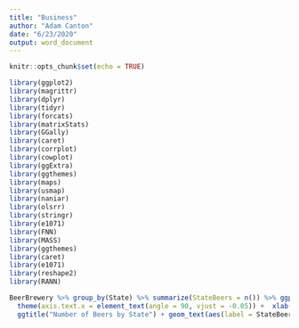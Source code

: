 ```yaml
---
title: "Business"
author: "Adam Canton"
date: "6/23/2020"
output: word_document
---
```


```r
knitr::opts_chunk$set(echo = TRUE)

library(ggplot2)
library(magrittr)
library(dplyr)
library(tidyr)
library(forcats)
library(matrixStats)
library(GGally)
library(caret)
library(corrplot)
library(cowplot)
library(ggExtra)
library(ggthemes)
library(maps)
library(usmap)
library(naniar)
library(olsrr)
library(stringr)
library(e1071)
library(FNN)
library(MASS)
library(ggthemes)
library(caret)
library(e1071)
library(reshape2)
library(RANN)
```

```r
BeerBrewery %>% group_by(State) %>% summarize(StateBeers = n()) %>% ggplot(aes(x = reorder(State, -StateBeers), y = StateBeers)) + geom_col() + 
  theme(axis.text.x = element_text(angle = 90, vjust = -0.05)) +  xlab("State") + ylab('Number of Beers') + 
  ggtitle("Number of Beers by State") + geom_text(aes(label = StateBeers), vjust = -0.5, size = 3)
  
```


